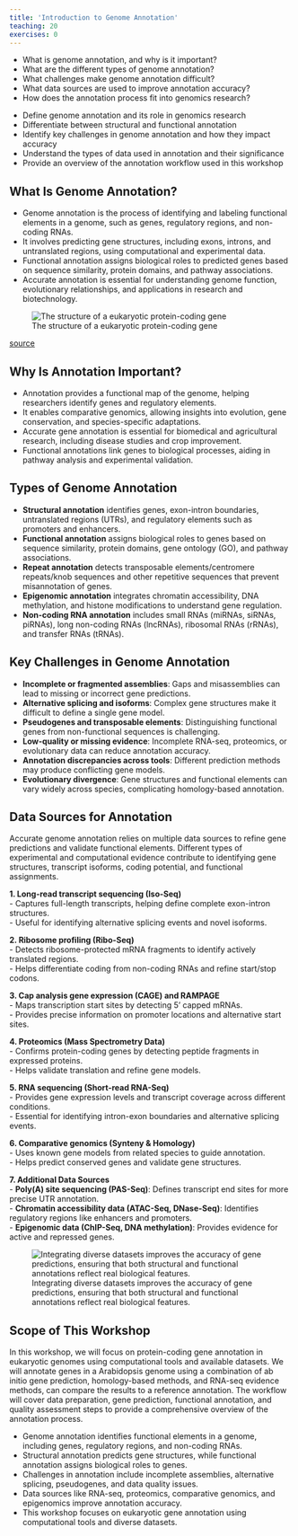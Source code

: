 ---
title: 'Introduction to Genome Annotation'
teaching: 20
exercises: 0
---

:::::::::::::::::::::::::::::::::::::: questions 

- What is genome annotation, and why is it important?  
- What are the different types of genome annotation?  
- What challenges make genome annotation difficult?  
- What data sources are used to improve annotation accuracy?  
- How does the annotation process fit into genomics research?  


::::::::::::::::::::::::::::::::::::::::::::::::

::::::::::::::::::::::::::::::::::::: objectives

- Define genome annotation and its role in genomics research  
- Differentiate between structural and functional annotation  
- Identify key challenges in genome annotation and how they impact accuracy  
- Understand the types of data used in annotation and their significance  
- Provide an overview of the annotation workflow used in this workshop  


::::::::::::::::::::::::::::::::::::::::::::::::

## What Is Genome Annotation?

- Genome annotation is the process of identifying and labeling functional elements in a genome, such as genes, regulatory regions, and non-coding RNAs.  
- It involves predicting gene structures, including exons, introns, and untranslated regions, using computational and experimental data.  
- Functional annotation assigns biological roles to predicted genes based on sequence similarity, protein domains, and pathway associations.  
- Accurate annotation is essential for understanding genome function, evolutionary relationships, and applications in research and biotechnology.


![The structure of a eukaryotic protein-coding gene](https://github.com/user-attachments/assets/fd2746d7-077a-404d-b690-a4ac7bcb45a8)


[source](https://en.wikipedia.org/wiki/Gene_structure)


::: callout

## Why Is Annotation Important?

- Annotation provides a functional map of the genome, helping researchers identify genes and regulatory elements.  
- It enables comparative genomics, allowing insights into evolution, gene conservation, and species-specific adaptations.  
- Accurate gene annotation is essential for biomedical and agricultural research, including disease studies and crop improvement.  
- Functional annotations link genes to biological processes, aiding in pathway analysis and experimental validation.

:::


## Types of Genome Annotation

- **Structural annotation** identifies genes, exon-intron boundaries, untranslated regions (UTRs), and regulatory elements such as promoters and enhancers.  
- **Functional annotation** assigns biological roles to genes based on sequence similarity, protein domains, gene ontology (GO), and pathway associations.  
- **Repeat annotation** detects transposable elements/centromere repeats/knob sequences and other repetitive sequences that prevent misannotation of genes.  
- **Epigenomic annotation** integrates chromatin accessibility, DNA methylation, and histone modifications to understand gene regulation.
- **Non-coding RNA annotation** includes small RNAs (miRNAs, siRNAs, piRNAs), long non-coding RNAs (lncRNAs), ribosomal RNAs (rRNAs), and transfer RNAs (tRNAs).


## Key Challenges in Genome Annotation

- **Incomplete or fragmented assemblies**: Gaps and misassemblies can lead to missing or incorrect gene predictions.  
- **Alternative splicing and isoforms**: Complex gene structures make it difficult to define a single gene model.  
- **Pseudogenes and transposable elements**: Distinguishing functional genes from non-functional sequences is challenging.  
- **Low-quality or missing evidence**: Incomplete RNA-seq, proteomics, or evolutionary data can reduce annotation accuracy.  
- **Annotation discrepancies across tools**: Different prediction methods may produce conflicting gene models.  
- **Evolutionary divergence**: Gene structures and functional elements can vary widely across species, complicating homology-based annotation.  


## Data Sources for Annotation

Accurate genome annotation relies on multiple data sources to refine gene predictions and validate functional elements. Different types of experimental and computational evidence contribute to identifying gene structures, transcript isoforms, coding potential, and functional assignments.  

**1. Long-read transcript sequencing (Iso-Seq)**  
- Captures full-length transcripts, helping define complete exon-intron structures.  
- Useful for identifying alternative splicing events and novel isoforms.  

**2. Ribosome profiling (Ribo-Seq)**  
- Detects ribosome-protected mRNA fragments to identify actively translated regions.  
- Helps differentiate coding from non-coding RNAs and refine start/stop codons.  

**3. Cap analysis gene expression (CAGE) and RAMPAGE**  
- Maps transcription start sites by detecting 5' capped mRNAs.  
- Provides precise information on promoter locations and alternative start sites.  

**4. Proteomics (Mass Spectrometry Data)**  
- Confirms protein-coding genes by detecting peptide fragments in expressed proteins.  
- Helps validate translation and refine gene models.  

**5. RNA sequencing (Short-read RNA-Seq)**  
- Provides gene expression levels and transcript coverage across different conditions.  
- Essential for identifying intron-exon boundaries and alternative splicing events.  

**6. Comparative genomics (Synteny & Homology)**  
- Uses known gene models from related species to guide annotation.  
- Helps predict conserved genes and validate gene structures.  

**7. Additional Data Sources**  
- **Poly(A) site sequencing (PAS-Seq)**: Defines transcript end sites for more precise UTR annotation.  
- **Chromatin accessibility data (ATAC-Seq, DNase-Seq)**: Identifies regulatory regions like enhancers and promoters.  
- **Epigenomic data (ChIP-Seq, DNA methylation)**: Provides evidence for active and repressed genes.  



![Integrating diverse datasets improves the accuracy of gene predictions, ensuring that both structural and functional annotations reflect real biological features.](https://github.com/user-attachments/assets/656dc410-af25-461e-bac2-36ccd92c9b28)


## Scope of This Workshop

In this workshop, we will focus on protein-coding gene annotation in eukaryotic genomes using computational tools and available datasets. We will annotate genes in a Arabidopsis genome using a combination of ab initio gene prediction, homology-based methods, and RNA-seq evidence methods, can compare the results to a reference annotation. The workflow will cover data preparation, gene prediction, functional annotation, and quality assessment steps to provide a comprehensive overview of the annotation process.



::::::::::::::::::::::::::::::::::::: keypoints 

- Genome annotation identifies functional elements in a genome, including genes, regulatory regions, and non-coding RNAs.
- Structural annotation predicts gene structures, while functional annotation assigns biological roles to genes.
- Challenges in annotation include incomplete assemblies, alternative splicing, pseudogenes, and data quality issues.
- Data sources like RNA-seq, proteomics, comparative genomics, and epigenomics improve annotation accuracy.
- This workshop focuses on eukaryotic gene annotation using computational tools and diverse datasets.

::::::::::::::::::::::::::::::::::::::::::::::::

